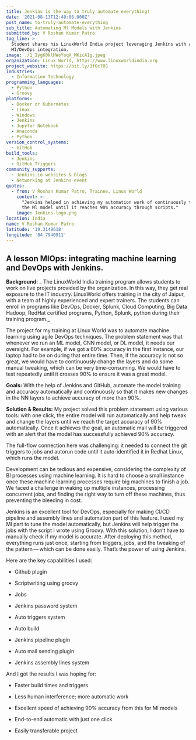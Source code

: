 ```yaml
---
title: Jenkins is the way to truly automate everything!
date: '2021-08-13T12:40:06.000Z'
post_name: to-truly-automate-everything
sub_title: Automating Ml Models with Jenkins
submitted_by: V Roshan Kumar Patro
tag_line: >-
  Student shares his LinuxWorld India project leveraging Jenkins with a focus on
  MI/DevOps integration.
image: ./1_2ygK0klHWoYoqX_MKicA1g.jpeg
organization: Linux World, https://www.linuxworldindia.org
project_website: https://bit.ly/3fOc70S
industries:
  - Information Technology
programming_languages:
  - Python
  - Groovy
platforms:
  - Docker or Kubernetes
  - Linux
  - Windows
  - Jenkins
  - Jupyter Notebook
  - Anaconda
  - Python
version_control_systems:
  - GitHub
build_tools:
  - Jenkins
  - GitHub Triggers
community_supports:
  - Jenkins.io websites & blogs
  - Networking at Jenkins event
quotes:
  - from: V Roshan Kumar Patro, Trainee, Linux World
    content: >-
      "Jenkins helped in achieving my automation work of continuously tweaking
      the Ml model until it reaches 90% accuracy through scripts."
    image: Jenkins-logo.png
location: India
name: V Roshan Kumar Patro
latitude: '19.3149618'
longitude: '84.7940911'
---
```

## A lesson MlOps: integrating machine learning and DevOps with Jenkins.

**Background:** \_ The LinuxWorld India training program allows students to work on live projects provided by the organization. In this way, they get real exposure to the IT industry. LinuxWorld offers training in the city of Jaipur, with a team of highly experienced and expert trainers. The students can enroll in programs like DevOps, Docker, Splunk, Cloud Computing, Big Data Hadoop, RedHat certified programs, Python, Splunk, python during their training program.\_

The project for my training at Linux World was to automate machine learning using agile DevOps techniques. The problem statement was that whenever we run an ML model, CNN model, or DL model, it needs our oversight. For example, if we got a 60% accuracy in the first instance, our laptop had to be on during that entire time. Then, if the accuracy is not so great, we would have to continuously change the layers and do some manual tweaking, which can be very time-consuming. We would have to test repeatedly until it crosses 90% to ensure it was a great model.

**Goals:** With the help of Jenkins and GitHub, automate the model training and accuracy automatically and continuously so that it makes new changes in the NN layers to achieve accuracy of more than 90%.

<Testimonal idx="0" />

**Solution & Results:** My project solved this problem statement using various tools: with one click, the entire model will run automatically and help tweak and change the layers until we reach the target accuracy of 90% automatically. Once it achieves the goal, an automatic mail will be triggered with an alert that the model has successfully achieved 90% accuracy.

The full-flow connection here was challenging: it needed to connect the git triggers to jobs and autorun code until it auto-identified it in Redhat Linux, which runs the model.

Development can be tedious and expensive, considering the complexity of BI processes using machine learning. It is hard to choose a small instance once these machine learning processes require big machines to finish a job. We faced a challenge in waking up multiple instances, processing concurrent jobs, and finding the right way to turn off these machines, thus preventing the bleeding in cost.

Jenkins is an excellent tool for DevOps, especially for making CI/CD pipeline and assembly lines and automation part of this feature. I used my Ml part to tune the model automatically, but Jenkins will help trigger the jobs with the script I wrote using Groovy. With this solution, I don’t have to manually check if my model is accurate. After deploying this method, everything runs just once, starting from triggers, jobs, and the tweaking of the pattern — which can be done easily. That’s the power of using Jenkins.

Here are the key capabilities I used:

-   Github plugin

-   Scriptwriting using groovy

-   Jobs

-   Jenkins password system

-   Auto triggers system

-   Auto build

-   Jenkins pipeline plugin

-   Auto mail sending plugin

-   Jenkins assembly lines system

And I got the results I was hoping for:

-   Faster build times and triggers

-   Less human interference; more automatic work

-   Excellent speed of achieving 90% accuracy from this for Ml models

-   End-to-end automatic with just one click

-   Easily transferable project
